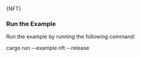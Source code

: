 
<CodeBlock className="language-rust">
    {NFT}
</CodeBlock>

### Run the Example

Run the example by running the following command:

<CodeBlock className="language-bash">
    cargo run --example nft --release
</CodeBlock>
